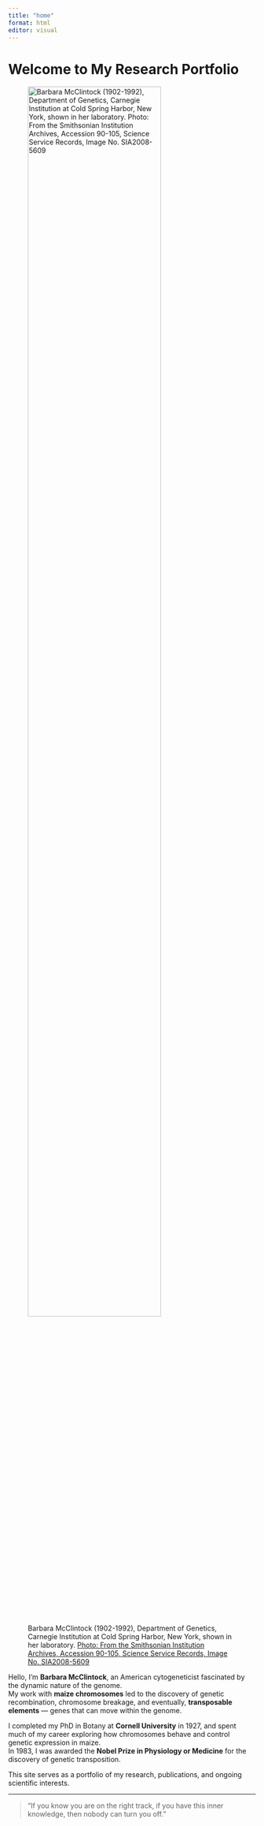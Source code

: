 ```yaml
---
title: "home"
format: html
editor: visual
---
```


# Welcome to My Research Portfolio

![Barbara McClintock (1902-1992), Department of Genetics, Carnegie Institution at Cold Spring Harbor, New York, shown in her laboratory. [Photo: From the  Smithsonian Institution Archives, Accession 90-105, Science Service Records, Image No. SIA2008-5609](http://siarchives.si.edu/collections/siris_arc_306310)](images/barbaramcclintock.jpg){width=80%}



Hello, I’m **Barbara McClintock**, an American cytogeneticist fascinated by the dynamic nature of the genome.  
My work with **maize chromosomes** led to the discovery of genetic recombination, chromosome breakage, and eventually, **transposable elements** — genes that can move within the genome.

I completed my PhD in Botany at **Cornell University** in 1927, and spent much of my career exploring how chromosomes behave and control genetic expression in maize.  
In 1983, I was awarded the **Nobel Prize in Physiology or Medicine** for the discovery of genetic transposition.

This site serves as a portfolio of my research, publications, and ongoing scientific interests.

---

> “If you know you are on the right track, if you have this inner knowledge, then nobody can turn you off.”